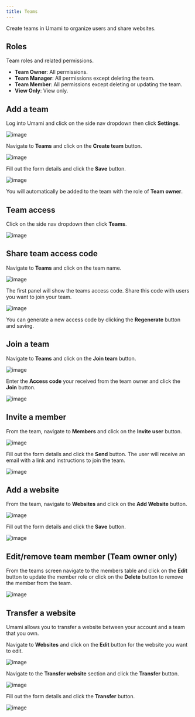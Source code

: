 ```yaml
---
title: Teams
---
```


Create teams in Umami to organize users and share websites.

## Roles

Team roles and related permissions.

- **Team Owner**: All permissions.
- **Team Manager**: All permissions except deleting the team.
- **Team Member**: All permissions except deleting or updating the team.
- **View Only**: View only.

## Add a team

Log into Umami and click on the side nav dropdown then click **Settings**.

![image](/images/cloud/navbar-settings.png)

Navigate to **Teams** and click on the **Create team** button.

![image](/images/docs/v3/team-add.png)

Fill out the form details and click the **Save** button.

![image](/images/docs/v3/team-add-form.png)

You will automatically be added to the team with the role of **Team owner**.

## Team access

Click on the side nav dropdown then click **Teams**.

![image](/images/cloud/navbar-settings.png)

## Share team access code

Navigate to **Teams** and click on the team name.

![image](/images/docs/v3/team-view.png)

The first panel will show the teams access code. Share this code with users you want to join your team.

![image](/images/docs/v3/team-details.png)

You can generate a new access code by clicking the **Regenerate** button and saving.

## Join a team

Navigate to **Teams** and click on the **Join team** button.

![image](/images/docs/v3/team-add.png)

Enter the **Access code** your received from the team owner and click the **Join** button.

![image](/images/docs/v3/team-join-form.png)

## Invite a member

From the team, navigate to **Members** and click on the **Invite user** button.

![image](/images/cloud/team-member.png)

Fill out the form details and click the **Send** button. The user will receive an email with a link and instructions to join the team.

![image](/images/cloud/team-invite-form.png)

## Add a website

From the team, navigate to **Websites** and click on the **Add Website** button.

![image](/images/docs/v3/team-website.png)

Fill out the form details and click the **Save** button.

![image](/images/docs/v3/website-add-form.png)

## Edit/remove team member (Team owner only)

From the teams screen navigate to the members table and click on the **Edit** button to update the member role or click on the **Delete** button to remove the member from the team.

![image](/images/docs/v3/team-member-edit.png)

## Transfer a website

Umami allows you to transfer a website between your account and a team that you own.

Navigate to **Websites** and click on the **Edit** button for the website you want to edit.

![image](/images/docs/v3/website-edit.png)

Navigate to the **Transfer website** section and click the **Transfer** button.

![image](/images/docs/v3/website-transfer.png)

Fill out the form details and click the **Transfer** button.

![image](/images/docs/v3//website-transfer-form.png)
